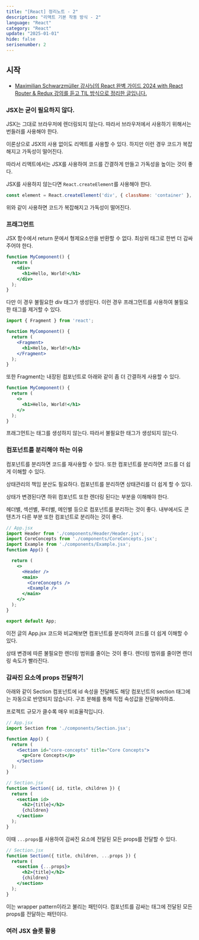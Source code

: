 ```yaml
---
title: "[React] 정리노트 - 2"
description: "리액트 기본 작동 방식 - 2"
language: "React"
category: "React"
update: "2025-01-01"
hide: false
serisenumber: 2
---
```


## 시작

- [Maximilian Schwarzmüller 강사님의 React 완벽 가이드 2024 with React Router & Redux 강의를 듣고 TIL 방식으로 정리한 글입니다.](https://www.udemy.com/course/best-react/?couponCode=KEEPLEARNING#instructor-2)

### JSX는 굳이 필요하지 않다.

JSX는 그대로 브라우저에 렌더링되지 않는다. 따라서 브라우저에서 사용하기 위해서는 번들러를 사용해야 한다.

이론상으로 JSX의 사용 없이도 리액트를 사용할 수 있다. 하지만 이런 경우 코드가 복잡해지고 가독성이 떨어진다.

따라서 리액트에서는 JSX를 사용하여 코드를 간결하게 만들고 가독성을 높이는 것이 좋다.

JSX를 사용하지 않는다면 `React.createElement`를 사용해야 한다.

```jsx
const element = React.createElement('div', { className: 'container' }, 'Hello, World!');
```

위와 같이 사용하면 코드가 복잡해지고 가독성이 떨어진다.

### 프래그먼트

JSX 함수에서 return 문에서 형제요소만을 반환할 수 없다. 최상위 태그로 한번 더 감싸주어야 한다.

```jsx
function MyComponent() {
  return (
    <div>
      <h1>Hello, World!</h1>
    </div>
  );
}
```

다만 이 경우 불필요한 div 태그가 생성된다. 이런 경우 프래그먼트를 사용하여 불필요한 태그를 제거할 수 있다.

```jsx
import { Fragment } from 'react';

function MyComponent() {
  return (
    <Fragment>
      <h1>Hello, World!</h1>
    </Fragment>
  );
}
```

또한 Fragment는 내장된 컴포넌트로 아래와 같이 좀 더 간결하게 사용할 수 있다.

```jsx
function MyComponent() {
  return (
    <>
      <h1>Hello, World!</h1>
    </>
  );
}
```

프래그먼트는 태그를 생성하지 않는다. 따라서 불필요한 태그가 생성되지 않는다.

### 컴포넌트를 분리해야 하는 이유

컴포넌트를 분리하면 코드를 재사용할 수 있다. 또한 컴포넌트를 분리하면 코드를 더 쉽게 이해할 수 있다.

상태관리의 책임 분산도 필요하다. 컴포넌트를 분리하면 상태관리를 더 쉽게 할 수 있다.

상태가 변경된다면 하위 컴포넌트 또한 렌더링 된다는 부분을 이해해야 한다.

헤더별, 섹션별, 푸터별, 메인별 등으로 컴포넌트를 분리하는 것이 좋다. 내부에서도 콘텐츠가 다른 부분 또한 컴포넌트로 분리하는 것이 좋다.

```jsx
// App.jsx
import Header from './components/Header/Header.jsx';
import CoreConcepts from './components/CoreConcepts.jsx';
import Example from './components/Example.jsx';
function App() {

  return (
    <>
      <Header />
      <main>
        <CoreConcepts />
        <Example />
      </main>
    </>
  );
}

export default App;
```

이전 글의 App.jsx 코드와 비교해보면 컴포넌트를 분리하여 코드를 더 쉽게 이해할 수 있다.

상태 변경에 따른 불필요한 렌더링 범위를 줄이는 것이 좋다. 렌더링 범위를 줄이면 렌더링 속도가 빨라진다.

### 감싸진 요소에 props 전달하기

아래와 같이 Section 컴포넌트에 id 속성을 전달해도 해당 컴포넌트의 section 태그에는 자동으로 반영되지 않습니다. 구조 분해를 통해 직접 속성값을 전달해야하죠.

프로젝트 규모가 클수록 매우 비효율적입니다.

```jsx
// App.jsx
import Section from './components/Section.jsx';

function App() {
  return (
    <Section id="core-concepts" title="Core Concepts">
      <p>Core Concepts</p>
    </Section>
  );
}
```

```jsx
// Section.jsx
function Section({ id, title, children }) {
  return (
    <section id>
      <h2>{title}</h2>
      {children}
    </section>
  );
}
```

이때 `...props`를 사용하여 감싸진 요소에 전달된 모든 props를 전달할 수 있다.

```jsx
// Section.jsx
function Section({ title, children, ...props }) {
  return (
    <section {...props}>
      <h2>{title}</h2>
      {children}
    </section>
  );
}
```

이는 wrapper pattern이라고 불리는 패턴이다. 컴포넌트를 감싸는 태그에 전달된 모든 props를 전달하는 패턴이다.

### 여러 JSX 슬릇 활용

